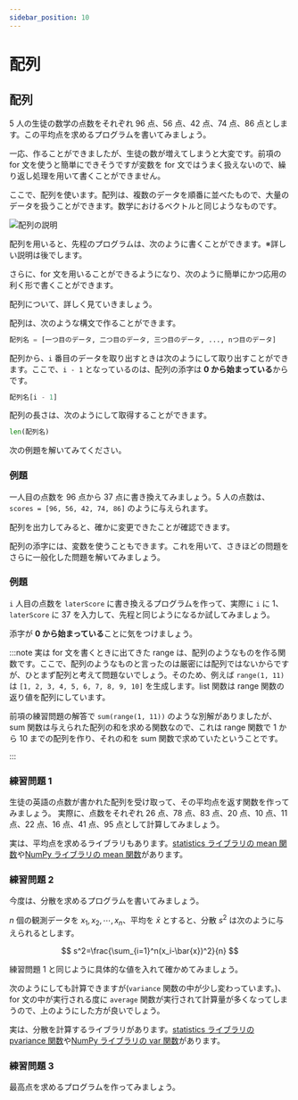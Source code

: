 ```yaml
---
sidebar_position: 10
---
```



# 配列

## 配列

5 人の生徒の数学の点数をそれぞれ 96 点、56 点、42 点、74 点、86 点とします。この平均点を求めるプログラムを書いてみましょう。

<ViewSource path="/array/average.ipynb" />

一応、作ることができましたが、生徒の数が増えてしまうと大変です。前項の for 文を使うと簡単にできそうですが変数を for 文ではうまく扱えないので、繰り返し処理を用いて書くことができません。

ここで、配列を使います。配列は、複数のデータを順番に並べたもので、大量のデータを扱うことができます。数学におけるベクトルと同じようなものです。

![配列の説明](array.drawio.svg)

配列を用いると、先程のプログラムは、次のように書くことができます。※詳しい説明は後でします。

<ViewSource path="/array/average2.ipynb" />

さらに、for 文を用いることができるようになり、次のように簡単にかつ応用の利く形で書くことができます。

<ViewSource path="/array/average3.ipynb" />

配列について、詳しく見ていきましょう。

配列は、次のような構文で作ることができます。

```python
配列名 = [一つ目のデータ, 二つ目のデータ, 三つ目のデータ, ..., nつ目のデータ]
```

配列から、`i` 番目のデータを取り出すときは次のようにして取り出すことができます。ここで、`i - 1` となっているのは、配列の添字は **0 から始まっている**からです。

```python
配列名[i - 1]
```

配列の長さは、次のようにして取得することができます。

```python
len(配列名)
```

次の例題を解いてみてください。

### 例題

一人目の点数を 96 点から 37 点に書き換えてみましょう。5 人の点数は、`scores = [96, 56, 42, 74, 86]` のように与えられます。

<Answer>
<ViewSource path="/array/change.ipynb" />

配列を出力してみると、確かに変更できたことが確認できます。

<ViewSource path="/array/change2.ipynb" />
</Answer>

配列の添字には、変数を使うこともできます。これを用いて、さきほどの問題をさらに一般化した問題を解いてみましょう。

### 例題

`i` 人目の点数を `laterScore` に書き換えるプログラムを作って、実際に `i` に 1、`laterScore` に 37 を入力して、先程と同じようになるか試してみましょう。

<Answer>

添字が **0 から始まっている**ことに気をつけましょう。

<ViewSource path="/array/change3.ipynb" />
</Answer>

:::note
実は for 文を書くときに出てきた range は、配列のようなものを作る関数です。ここで、配列のようなものと言ったのは厳密には配列ではないからですが、ひとまず配列と考えて問題ないでしょう。そのため、例えば `range(1, 11)` は `[1, 2, 3, 4, 5, 6, 7, 8, 9, 10]` を生成します。list 関数は range 関数の返り値を配列にしています。

<ViewSource path="/array/range.ipynb" />

前項の練習問題の解答で `sum(range(1, 11))` のような別解がありましたが、sum 関数は与えられた配列の和を求める関数なので、これは range 関数で 1 から 10 までの配列を作り、それの和を sum 関数で求めていたということです。

<ViewSource path="/array/sum.ipynb" />

<ViewSource path="/array/sum2.ipynb" />

:::

### 練習問題 1

生徒の英語の点数が書かれた配列を受け取って、その平均点を返す関数を作ってみましょう。
実際に、点数をそれぞれ 26 点、78 点、83 点、20 点、10 点、11 点、22 点、16 点、41 点、95 点として計算してみましょう。

<Answer>
<ViewSource path="/array/average4.ipynb" />

実は、平均点を求めるライブラリもあります。[statistics ライブラリの mean 関数](https://docs.python.org/ja/3/library/statistics.html#statistics.mean)や[NumPy ライブラリの mean 関数](https://numpy.org/doc/stable/reference/generated/numpy.mean.html)があります。

<ViewSource path="/array/average_statistics.ipynb" />

<ViewSource path="/array/average_numpy.ipynb" />
</Answer>

### 練習問題 2

今度は、分散を求めるプログラムを書いてみましょう。

$n$ 個の観測データを $x_1,x_2,\cdots,x_n$、平均を $\bar{x}$ とすると、分散 $s^2$ は次のように与えられるとします。

$$
s^2=\frac{\sum_{i=1}^n(x_i-\bar{x})^2}{n}
$$

練習問題 1 と同じように具体的な値を入れて確かめてみましょう。

<Answer>
<ViewSource path="/array/variance.ipynb" />

次のようにしても計算できますが(`variance` 関数の中が少し変わっています。)、for 文の中が実行される度に `average` 関数が実行されて計算量が多くなってしまうので、上のようにした方が良いでしょう。

<ViewSource path="/array/variance2.ipynb" />

実は、分散を計算するライブラリがあります。[statistics ライブラリの pvariance 関数](https://docs.python.org/ja/3/library/statistics.html#statistics.pvariance)や[NumPy ライブラリの var 関数](https://numpy.org/doc/stable/reference/generated/numpy.var.html)があります。

<ViewSource path="/array/variance_statistics.ipynb" />

<ViewSource path="/array/variance_numpy.ipynb" />

</Answer>

### 練習問題 3

最高点を求めるプログラムを作ってみましょう。

<Answer>
  <ViewSource path="/if/max.ipynb" />
</Answer>
